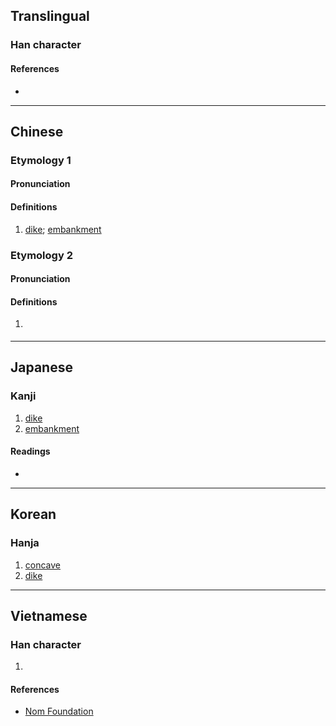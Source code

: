 {{also|圬}}
{{character info/new}}
==Translingual==

===Han character===
{{Han char|rn=32|rad=土|as=03|sn=6|four=41140|canj=GMD|ids=⿰土于}}

====References====
* {{Han ref|kx=0223.110|dkj=04882|dj=0456.010|hdz=10418.010|uh=5729|ud=22313|bh=A666|bd=42598}}

----

==Chinese==
{{zh-forms}}

===Etymology 1===

====Pronunciation====
{{zh-pron
|m=yú,wéi,1nb=Taiwan,2nb=Mainland
|c=jyu4,wai4
|cat=n
}}

====Definitions====
{{zh-hanzi}}

# [[dike]]; [[embankment]]

===Etymology 2===

====Pronunciation====
{{zh-pron
|m=xū
|c=heoi1
|cat=n
}}

====Definitions====
{{zh-hanzi}}

# {{lb|zh|Mainland}} {{zh-alt-form|墟|[[fair]]; [[market]]}}

----

==Japanese==

===Kanji===
{{ja-kanji|grade=|rs=土03}}

# [[dike]]
# [[embankment]]

====Readings====
* {{ja-readings|on=[[う]] (u), [[お]] (o), [[い]] (i), [[きょ]] (kyo)|kun=[[つつみ]] (tsutsumi), [[きし]] (kishi), [[くぼむ]] (kubomu)}}

----

==Korean==

===Hanja===
{{ko-hanja|hangeul=우|eumhun=|rv=u|mr=u|y=wu}}

# [[concave]]
# [[dike]]

----

==Vietnamese==

===Han character===
{{vi-hantu|[[vò]], [[vu]], [[vùa]], [[khư]]|rs=土03}}

# {{defn|lang=vi|sort=土03}}

====References====
* [http://nomfoundation.org/common/nom_details.php?codepoint=5729 Nom Foundation]